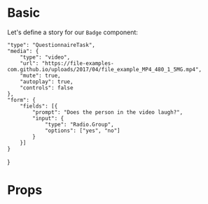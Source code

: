 
<Meta title="Tasks / Questionnaire" component={QuestionnaireTask} />


# Basic

Let's define a story for our `Badge` component:

    "type": "QuestionnaireTask",
    "media": {
        "type": "video",
        "url": "https://file-examples-com.github.io/uploads/2017/04/file_example_MP4_480_1_5MG.mp4",
        "mute": true,
        "autoplay": true,
        "controls": false
    },
    "form": {
        "fields": [{
            "prompt": "Does the person in the video laugh?",
            "input": {
                "type": "Radio.Group",
                "options": ["yes", "no"]
            }
        }]
    }
}

<TaskVisualizer task={taskSpec}/>

# Props
<ArgsTable of={QuestionnaireTask}/>